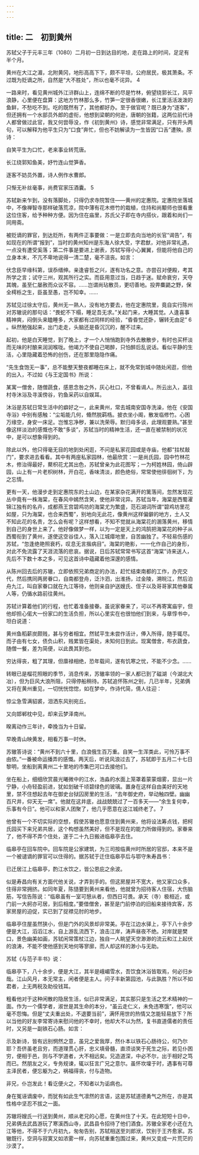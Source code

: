 ```yaml
---
---
---
```

title: 二　初到黄州
---




苏轼父子于元丰三年（1080）二月初一日到达目的地，走在路上的时间，足足有半个月。

黄州在大江之湄，北附黄冈，地形高高下下，颇不平坦，公府居民，极其萧条。不过既为贬谪之所，自然是“大不胜处”，所以也毫不诧异。 4

一路来时，看见黄州城外江浒群山上，连绵不断的尽是竹林，俯望绕郭长江，风平浪静，心里便在盘算：这地方竹林那么多，竹笋一定很香很嫩，长江里活活泼泼的鱼鲜，不愁吃不到。吃的既然有了，其他都好办。至于做官呢？既已身为“逐客”，但还拥有一个水部员外郎的虚衔，他想到梁朝的何逊，唐朝的张籍，这两位前代诗人都曾做过此官，我又何尝辱没，作《初到黄州》诗，感觉非常满足，只有开头两句，可以解释为他平生只为“口食”奔忙，但也不妨解读为一生皆因“口舌”遭殃。原诗：

自笑平生为口忙，老来事业转荒唐。

长江绕郭知鱼美，妤竹连山觉笋香。

逐客不妨员外置，诗人例作水曹郎。

只惭无补丝毫事，尚费官家压酒囊。 5



苏轼新来乍到，没有落脚处，只得仍求寺院暂住——黄州的定惠院。定惠院坐落城中，不像禅智寺那样破落荒凉，院中薄有花木修竹的栽植，住持和尚颙师也很看重这位住客，给予种种方便。因为住在庙里，苏氏父子即在寺内搭伙，跟着和尚们一同用斋。

被贬谪的罪官，到达贬所，有两件正事要做：一是立即去向当地的长官“谒告”，有如现在的所谓“报到”，当时的黄州知州是东海人徐大受，字君猷，对他非常礼遇，一点没有遭受奚落；第二件事是要进上谢表，苏轼写得小心翼翼，但能将他自己的立身本末，不亢不卑地说得一清二楚，毫不沮丧。如言：

伏念臣早缘科第，误忝缙绅。亲逢睿哲之兴，遂有功名之意。亦尝召对便殿，考其所学之言；试守三州，观其所行之实。而臣用意过当，日趋于迷。赋命衰穷，天夺其魄，虽至仁屡赦而众议不容。……岂谓尚玷散员，更叨善地。投畀麋鼯之野，保全樗栎之生，臣虽至愚，岂不知幸。……



苏轼见过徐太守后，黄州无一熟人，没有地方要去，他在定惠院里，竟自实行陈州对苏辙说的那句话：“畏蛇不下榻，睡足吾无求。”关起门来，大睡其觉。人逢喜事精神爽，闷倒头来瞌睡多，大家都有过同样的经验，“昏昏觉还卧，辗转无由足” 6 。纵然勉强起来，出门走走，头脑还是昏沉沉的，醒不过来。

起初，他是白天睡觉，到了晚上，才一个人悄悄跑到寺外去散散步，有时也买杯淡而无味的村酿来润润喉咙。他竭力不使自己喝醉，只怕醉后乱说话。看似平静的生活，心里隐藏着恐怖的创伤，还在那里隐隐作痛。

“先生食饱无一事”，总不能整天整夜都睡在床上，就不免常到城中随处闲逛，但他的出入，不过如《与王定国书》所说：

某寓一僧舍，随僧蔬食，感恩念咎之外，灰心杜口，不曾看谒人。所云出入，盖往村寺沐浴及寻溪傍谷，钓鱼采药以自娱耳。



沐浴是苏轼日常生活中的癖好之一，此来黄州，常去城南安国寺洗澡，他在《安国寺浴》中别有感触：“尘垢能几何，翛然脱羁梏。披衣坐小阁，散发临修竹。心困万缘空，身安一床足。岂惟忘净秽，兼以洗荣辱。默归毋多谈，此理观要熟。”甚至像这样淡泊的感慨也不敢“多谈”，苏轼当时的精神生活，还一直在被禁制的状况中，是可以想象得到的。

除此以外，他只得毫无目的地到处闲逛，不问是私家花园或是寺庙，他都“拄杖敲门”，要求进去看看。其中有两座私家园林，他最欣赏：一是尚氏园，园中竹林花木，修治得最好，藂枳花尤其出色，苏轼曾亲为此花图写；一为柯姓林园，倚山辟园，山上有一片老枳树林，开白花，香味清淡，颜色绝俗，常常使他徘徊树下，为之忘情。

更有一天，他漫步走到定惠院东的土山边，在某家杂花满开的篱落间，忽然发现花丛中竟有一株海棠，在春风中嫣然含笑，使他非常诧异。苏轼当年，海棠是西蜀濯锦江独有的名卉，成都燕王宫碧鸡坊的海棠尤为繁盛，范石湖词所谓“碧鸡坊里花如屋，只为海棠，也合来西蜀”，别地向无此花，像黄州这样偏僻的地方，土人又不知此花的名贵，怎么会有呢？这样想看，不知不觉就从海棠花的溷落黄州，移情到自己的身世上来了。他好像做梦一样，以为一定是天上的鸿鹄把海棠花的种子从西蜀衔到了黄州，遂使这空谷佳人，落入江城瘴地里，自苦幽独了。不轻易伤感的苏轼，“忽逢绝艳照衰朽，叹息无言揩病目”。海棠的艳影，一一化作自己的身形，对此不免流露了天涯流落的悲哀。据说，日后苏轼常常书写这首“海棠”诗来送人，先后不下数十本之多，可见这首诗中蕴藏着他深邃的感情。

从陈州回去后的苏辙，立即依照兄弟商定的办法，赶忙结束南都的工作，办完交代，然后携同两房眷口，自南都登舟，泛汴泗，出淮扬，过金陵，溯皖江，然后泊舟九江，叫自家眷口就在九江等待，他则亲自护送嫂氏、侄子以及哥哥家其他眷属人等，仍循水路前往黄州。

苏轼计算着他们的行程，也忙着准备接眷。虽说家眷来了，可以不再寄寓庙宇，但他却担心偌大一份家口的生活负担，所以心里实在也很怕他们到来，与章惇书中，坦白说道：

黄州鱼稻薪炭颇贱，甚与穷者相宜。然轼平生未尝作活计，俸入所得，随手辄尽。而子由有七女，债负山积，贱累皆在渠处，未知何日到此。现寓僧舍，布衣蔬食，随僧一餐，差为简便，以此畏其到也。

穷达得丧，粗了其理，但廪禄相绝，恐年载间，遂有饥寒之忧，不能不少念。……



转眼已是榴花照眼的季节，消息传来，苏辙率领的一家人都已到了磁湖（今湖北大冶），但为巨风大浪所阻，只得停船稍待。苏轼追怀陈州之别，几已半年，兄弟俩又将在黄州重见，一切恍恍惚惚，如在梦中，作诗代简，倩人往迎：

惊尘急雪满貂裘，泪洒东风别宛丘。

又向邯郸枕中见，却来云梦泽南州。

暌离动作三年计，牵挽当为十日留。

早晚青山映黄发，相看万事一时休。



苏辙答诗说：“黄州不到六十里，白浪俄生百万重。自笑一生浑类此，可怜万事不由侬。”一番被命运播弄的感慨。两天后，听说风浪过去了，苏轼即于五月二十七日黎明，坐船到离黄州二十里地的市集巴河口去接他们。

坐在船上，细细欣赏晨光曦微中的江水，浩淼的水面上笼罩着蒙蒙烟雾，显出一片宁静，小舟轻盈前进，犹如划破千顷碧绿色的玻璃。置身在这样自由美好的天地里，禁不住想起去年在御史台狱囚房里的生活，“去年御史府，举动触四壁。幽幽百尺井，仰天无一席”。他就在这井底，战战兢兢过了一百多天——“余生复何幸，乐事有今日”。他可以和家人团聚了，他几乎愿意在这江城终老了。 7

他曾有一个不切实际的空想，假使苏辙也愿意住到黄州来，他将设法筹点钱，把柯氏园买下来兄弟共居，这个构想虽然美好，但不是现在的能力所做得到的。家眷来了，他不得不弄个住处，遂于二十九日搬进临皋亭去住。

临皋亭在回车院中。回车院是公家建筑，为三司按临黄州时所居的官邸，本来不是一个被谴谪的罪官可以住得的。据苏轼于迁住临皋亭后与鄂守朱寿昌书：

已迁居江上临皋亭，酌江水饮之，皆公恩庇之余波。



似是寿昌向有关方面代他关说，才弄到手的。但这房屋并不宽大，他又家口众多，住得非常拥挤。如同年夏，陈慥要到黄州来看他，他就曾为招待客人住宿，大伤脑筋，写信告陈说：“临皋虽有一室可憩从者，但西日可畏。承天（寺）极相近，或门前一大舸亦可居，到后相度。”要借僧舍，甚至是门前停泊的旧船来接待宾客，苏家房屋的迫促，实已到了捉襟见肘的地步。

临皋亭住屋虽然狭小，但是门外的风景却非常美。亭在江边水驿上，亭下八十余步便是大江，滔滔江水，自上游乱流西下，浪击江岸，涛声昼夜不绝。对岸就是樊口，景色幽美如画，苏轼闲常策杖江边，独自一人眺望天空渺渺的流云和江上起伏的浪涛，不能不使他感到天地何等寥廓，而人却这样的渺小与无助。

苏轼《与范子丰书》说：

临皋亭下，八十余步，便是大江，其半是峨嵋雪水，吾饮食沐浴皆取焉，何必归乡哉。江山风月，本无常主，闲者便是主人。问子丰新第园池，与此孰胜？所以不如君者，上无两税及助役钱耳。



粗看他对于这种闲散的隐居生活，似已非常满足，其实那只是生活之艺术精神的一面。作为一个儒学者，淑世是其生命的本分，“虽云走仁义，未免违寒饿”，他可以毫不怨悔。但是“丈夫重出处，不退要当前”，满怀用世的热情又怎能轻易放下？所以当他的好友李常寄诗来慰问他的不幸时，他却大不以为然，复书直道儒者的责任时，又另是一副铁石心肠。如言：

示及新诗，皆有远别惘然之意，虽兄之爱我厚，然仆本以铁石心肠待公，何乃尔耶？吾侪虽老且穷，而道理贯心肝，忠义填骨髓，直须谈笑于死生之际，若见仆困穷，便相于邑，则与不学道者，大不相远矣。兄造道深，中必不尔，出于相好之笃而已。然朋友之义，专务规谏，辄以狂言广兄之意尔。虽怀坎壈于时，遇事有可尊主泽民者，便忘躯为之，祸福得丧，付与造物。

非兄，仆岂发此！看讫便火之，不知者以为诟病也。



身在冤诬谪废中，而犹有如此生气凛然的言语，这是苏轼道德勇气之所在，亦是其性格中坚忍不拔之一面。

苏辙将嫂氏一行送到黄州，顺从老兄的心愿，在黄州住了十天。在此短短十日中，兄弟俩去武昌游玩了寒溪西山寺，武昌县令招待了他们酒食。苏辙全家老小还在九江等他，不得不于六月初九，匆匆告别，苏轼相送至刘郎洑，饮别于王齐愈家。苏辙既行，空洞与寂寞又如浓雾一样，向苏轼重重包围过来，黄州又变成一片荒茫的沙漠了。